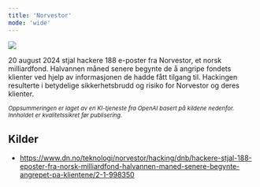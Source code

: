```yaml
---
title: 'Norvestor'
mode: 'wide'
---
```


<Frame>
<img src="/images/norvestor.png" noZoom/>
</Frame>

20 august 2024 stjal hackere 188 e-poster fra Norvestor, et norsk milliardfond. Halvannen måned senere begynte de å angripe fondets klienter ved hjelp av informasjonen de hadde fått tilgang til. Hackingen resulterte i betydelige sikkerhetsbrudd og risiko for Norvestor og deres klienter.

<sup><i>Oppsummeringen er laget av en KI-tjeneste fra OpenAI basert på kildene nedenfor. Innholdet er kvalitetssikret før publisering.</i></sup>

## Kilder
- https://www.dn.no/teknologi/norvestor/hacking/dnb/hackere-stjal-188-eposter-fra-norsk-milliardfond-halvannen-maned-senere-begynte-angrepet-pa-klientene/2-1-998350
